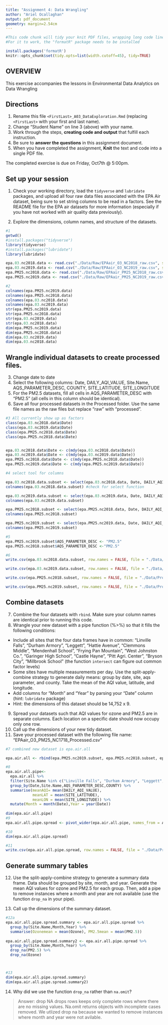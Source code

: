 ```yaml
---
title: "Assignment 4: Data Wrangling"
author: "Ariel Ocallaghan"
output: pdf_document
geometry: margin=2.54cm
---
```


```r
#This code chunk will tidy your knit PDF files, wrapping long code lines
#For it to work, the "formatR" package needs to be installed

install.packages('formatR')
knitr::opts_chunk$set(tidy.opts=list(width.cutoff=45), tidy=TRUE)


```

## OVERVIEW

This exercise accompanies the lessons in Environmental Data Analytics on Data Wrangling 

## Directions
1.  Rename this file `<FirstLast>_A03_DataExploration.Rmd` (replacing `<FirstLast>` with your first and last name).
2. Change "Student Name" on line 3 (above) with your name.
3. Work through the steps, **creating code and output** that fulfill each instruction.
4. Be sure to **answer the questions** in this assignment document.
5. When you have completed the assignment, **Knit** the text and code into a single PDF file.

The completed exercise is due on Friday, Oct7th @ 5:00pm.

## Set up your session 
1. Check your working directory, load the `tidyverse` and `lubridate` packages, and upload all four raw data files associated with the EPA Air dataset, being sure to set string columns to be read in a factors. See the README file for the EPA air datasets for more information (especially if you have not worked with air quality data previously). 

2. Explore the dimensions, column names, and structure of the datasets. 

```r
#1
getwd()
#install.packages("tidyverse")
library(tidyverse)
#install.packages("lubridate")
library(lubridate)

epa.03.nc2018.data <- read.csv("./Data/Raw/EPAair_O3_NC2018_raw.csv", stringsAsFactors = TRUE)
epa.03.nc2019.data <- read.csv("./Data/Raw/EPAair_O3_NC2019_raw.csv", stringsAsFactors = TRUE)
epa.PM25.nc2018.data <- read.csv("./Data/Raw/EPAair_PM25_NC2018_raw.csv", stringsAsFactors = TRUE)
epa.PM25.nc2019.data <- read.csv("./Data/Raw/EPAair_PM25_NC2019_raw.csv", stringsAsFactors = TRUE)

#2
colnames(epa.PM25.nc2019.data)
colnames(epa.PM25.nc2018.data)
colnames(epa.03.nc2018.data)
colnames(epa.03.nc2019.data)
str(epa.PM25.nc2019.data)
str(epa.PM25.nc2018.data)
str(epa.03.nc2019.data)
str(epa.03.nc2018.data)
dim(epa.PM25.nc2019.data)
dim(epa.PM25.nc2018.data)
dim(epa.03.nc2019.data)
dim(epa.03.nc2018.data)

```

## Wrangle individual datasets to create processed files.
3. Change date to date
4. Select the following columns: Date, DAILY_AQI_VALUE, Site.Name, AQS_PARAMETER_DESC, COUNTY, SITE_LATITUDE, SITE_LONGITUDE
5. For the PM2.5 datasets, fill all cells in AQS_PARAMETER_DESC with "PM2.5" (all cells in this column should be identical).
6. Save all four processed datasets in the Processed folder. Use the same file names as the raw files but replace "raw" with "processed".

```r
#3 All currently show up as factors
class(epa.03.nc2018.data$Date)
class(epa.03.nc2019.data$Date)
class(epa.PM25.nc2018.data$Date)
class(epa.PM25.nc2018.data$Date)


epa.03.nc2018.data$Date <- c(mdy(epa.03.nc2018.data$Date))
epa.03.nc2019.data$Date <- c(mdy(epa.03.nc2019.data$Date))
epa.PM25.nc2018.data$Date <- c(mdy(epa.PM25.nc2018.data$Date))
epa.PM25.nc2019.data$Date <- c(mdy(epa.PM25.nc2019.data$Date))

#4 select tool for columns

epa.03.nc2018.data.subset <- select(epa.03.nc2018.data, Date, DAILY_AQI_VALUE, Site.Name, AQS_PARAMETER_DESC, COUNTY, SITE_LATITUDE, SITE_LONGITUDE)
colnames(epa.03.nc2018.data.subset) #check for select function

epa.03.nc2019.data.subset <- select(epa.03.nc2019.data, Date, DAILY_AQI_VALUE, Site.Name, AQS_PARAMETER_DESC, COUNTY, SITE_LATITUDE, SITE_LONGITUDE)
colnames(epa.03.nc2019.data.subset)

epa.PM25.nc2018.subset <- select(epa.PM25.nc2018.data, Date, DAILY_AQI_VALUE, Site.Name, AQS_PARAMETER_DESC, COUNTY, SITE_LATITUDE, SITE_LONGITUDE)
colnames(epa.PM25.nc2018.subset)

epa.PM25.nc2019.subset <- select(epa.PM25.nc2019.data, Date, DAILY_AQI_VALUE, Site.Name, AQS_PARAMETER_DESC, COUNTY, SITE_LATITUDE, SITE_LONGITUDE)
colnames(epa.PM25.nc2019.subset)

#5
epa.PM25.nc2019.subset$AQS_PARAMETER_DESC <- "PM2.5"
epa.PM25.nc2018.subset$AQS_PARAMETER_DESC <-"PM2.5"

#6
write.csv(epa.03.nc2018.data.subset, row.names = FALSE, file = "./Data/Processed/epa_O3_nc_2018_processed.csv")

write.csv(epa.03.nc2019.data.subset, row.names = FALSE, file = "./Data/Processed/epa_O3_nc_2019_processed.csv")

write.csv(epa.PM25.nc2018.subset, row.names = FALSE, file = "./Data/Processed/epa_PM25_nc_2018_processed.csv")

write.csv(epa.PM25.nc2019.subset, row.names = FALSE, file = "./Data/Processed/epa_PM25_nc_2019_processed.csv")
```


## Combine datasets
7. Combine the four datasets with `rbind`. Make sure your column names are identical prior to running this code. 
8. Wrangle your new dataset with a pipe function (%>%) so that it fills the following conditions: 

* Include all sites that the four data frames have in common: "Linville Falls", "Durham Armory", "Leggett", "Hattie Avenue", "Clemmons Middle", "Mendenhall School", "Frying Pan Mountain", "West Johnston Co.", "Garinger High School", "Castle Hayne", "Pitt Agri. Center", "Bryson City", "Millbrook School" (the function `intersect` can figure out common factor levels)
* Some sites have multiple measurements per day. Use the split-apply-combine strategy to generate daily means: group by date, site, aqs parameter, and county. Take the mean of the AQI value, latitude, and longitude.
* Add columns for "Month" and "Year" by parsing your "Date" column (hint: `lubridate` package)
* Hint: the dimensions of this dataset should be 14,752 x 9.

9. Spread your datasets such that AQI values for ozone and PM2.5 are in separate columns. Each location on a specific date should now occupy only one row.
10. Call up the dimensions of your new tidy dataset.
11. Save your processed dataset with the following file name: "EPAair_O3_PM25_NC1718_Processed.csv"

```r
#7 combined new dataset is epa.air.all

epa.air.all <- rbind(epa.PM25.nc2019.subset, epa.PM25.nc2018.subset, epa.03.nc2019.data.subset, epa.PM25.nc2018.subset)

#8
epa.air.all.pipe<-
  epa.air.all %>%
  filter(Site.Name %in% c("Linville Falls", "Durham Armory", "Leggett", "Hattie Avenue", "Clemmons Middle", "Mendenhall School", "Frying Pan Mountain", "West Johnston Co.", "Garinger High School", "Castle Hayne", "Pitt Agri. Center", "Bryson City", "Millbrook School"))%>%
  group_by(Date,Site.Name,AQS_PARAMETER_DESC,COUNTY) %>%
  summarise(meanAQI= mean(DAILY_AQI_VALUE),
            meanLAT = mean(SITE_LATITUDE),
            meanLON = mean(SITE_LONGITUDE)) %>% 
  mutate(Month = month(Date),Year = year(Date))
  
dim(epa.air.all.pipe)
#9
epa.air.all.pipe.spread <- pivot_wider(epa.air.all.pipe, names_from = AQS_PARAMETER_DESC, values_from =meanAQI)

#10
dim(epa.air.all.pipe.spread)

#11
write.csv(epa.air.all.pipe.spread, row.names = FALSE, file = "./Data/Processed/epa_air_all_pipe_processed.csv")
```


## Generate summary tables
12. Use the split-apply-combine strategy to generate a summary data frame. Data should be grouped by site, month, and year. Generate the mean AQI values for ozone and PM2.5 for each group. Then, add a pipe to remove instances where a month and year are not available (use the function `drop_na` in your pipe). 

13. Call up the dimensions of the summary dataset.

```r
#12a
epa.air.all.pipe.spread.summary <- epa.air.all.pipe.spread %>% 
  group_by(Site.Name,Month,Year) %>% 
  summarise(Ozonemean = mean(Ozone), PM2.5mean = mean(PM2.5))
  
epa.air.all.pipe.spread.summary2 <- epa.air.all.pipe.spread %>% 
  group_by(Site.Name,Month,Year) %>% 
  drop_na(PM2.5) %>% 
  drop_na(Ozone)



#13
dim(epa.air.all.pipe.spread.summary)
dim(epa.air.all.pipe.spread.summary2)
```

14. Why did we use the function `drop_na` rather than `na.omit`?

> Answer: 
drop NA drops rows keeps only complete rows where there are no missing values. Na.omit returns objects with incomplete cases removed. We utlized drop na because we wanted to remove instances where month and year were not avilable. 